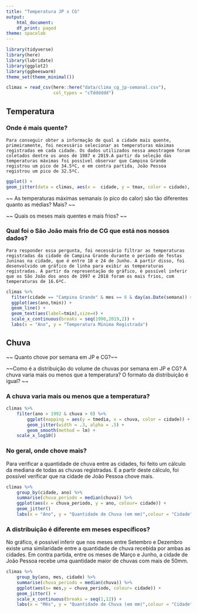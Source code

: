 ```yaml
---
title: "Temperatura JP x CG"
output:
    html_document:
    df_print: paged
theme: spacelab
---
```


```r
library(tidyverse)
library(here)
library(lubridate)
library(ggplot2)
library(ggbeeswarm)
theme_set(theme_minimal())
```

```r
climas = read_csv(here::here("data/clima_cg_jp-semanal.csv"), 
                  col_types = "cTdddddd")
```

## Temperatura

### Onde é mais quente?

    Para conseguir obter a informação de qual a cidade mais quente, primeiramente, foi necessário selecionar as temperaturas máximas registradas em cada cidade. Os dados utilizados nessa amostragem foram coletados dentre os anos de 1987 e 2019.A partir da seleção das temperaturas máximas foi possível observar que Campina Grande registrou um pico de 34.5ºC, e em contra partida, João Pessoa registrou um pico de 32.5ºC.

```r
ggplot() +
geom_jitter(data = climas, aes(x =  cidade, y = tmax, color = cidade), width = .3)
```

~~ As temperaturas máximas semanais (o pico do calor) são tão diferentes quanto as médias? Mais?  ~~


~~ Quais os meses mais quentes e mais frios? ~~


### Qual foi o São João  mais frio de CG que está nos nossos dados?

    Para responder essa pergunta, foi necessário filtrar as temperaturas registradas da cidade de Campina Grande durante o período de festas Juninas na cidade, que é entre 18 e 24 de Junho. A partir disso, foi desenvolvido um gráfico de linha para exibir as temperaturas registradas. A partir da representação do gráfico, é possível inferir que os São João dos anos de 1997 e 2018 foram os mais frios, com temperaturas de 16.6ºC.

```r
climas %>%
  filter(cidade == "Campina Grande" & mes == 6 & day(as.Date(semana)) >= 18 & day(as.Date(semana)) <=24) %>%
  ggplot(aes(ano,tmin)) + 
  geom_line() +
  geom_text(aes(label=tmin),size=4) +
  scale_x_continuous(breaks = seq(1990,2019,2)) +
  labs(x = "Ano", y = "Temperatura Mínima Registrada")
```

## Chuva

~~ Quanto chove por semana em JP e CG?~~


~~Como é a distribuição do volume de chuvas por semana em JP e CG? A chuva varia mais ou menos que a temperatura? O formato da distribuição é igual? ~~

### A chuva varia mais ou menos que a temperatura?
```r
climas %>%
    filter(ano > 1992 & chuva > 0) %>%
        ggplot(mapping = aes(y = tmedia, x = chuva, color = cidade)) +
        geom_jitter(width = .3, alpha = .5) +
        geom_smooth(method = lm) + 
    scale_x_log10()

```

### No geral, onde chove mais?
Para verificar a quantidade de chuva entre as cidades, foi feito um cálculo da mediana de todas as chuvas registradas. E a partir deste cálculo, foi possível verificar que na cidade de João Pessoa chove mais.

```r
climas %>%
    group_by(cidade, ano) %>%
    summarise(chuva_periodo = median(chuva)) %>%
    ggplot(aes(x = chuva_periodo, y = ano, colour= cidade)) + 
    geom_jitter()
    labs(x = "Ano", y = "Quantidade de Chuva (em mm)",colour = "Cidade")
```


### A distribuição é diferente em meses específicos? 

No gráfico, é possível inferir que nos meses entre Setembro e Dezembro existe uma similaridade entre a quantidade de chuva recebida por ambas as cidades. Em contra partida, entre os meses de Março e Junho, a cidade de João Pessoa recebe uma quantidade maior de chuvas com mais de 50mm.

```r
climas %>%
    group_by(ano, mes, cidade) %>%
    summarise(chuva_periodo = median(chuva)) %>%
    ggplot(aes(x= mes,y = chuva_periodo, colour= cidade)) + 
    geom_jitter() +
    scale_x_continuous(breaks = seq(1,12)) +
    labs(x = "Mês", y = "Quantidade de Chuva (em mm)",colour = "Cidade")
```
